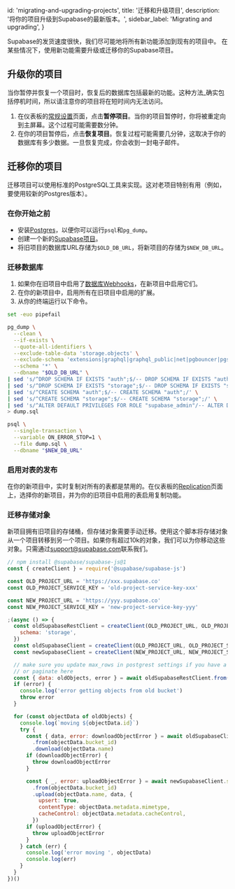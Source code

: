 
  id: 'migrating-and-upgrading-projects',
  title: '迁移和升级项目',
  description: '将你的项目升级到Supabase的最新版本。',
  sidebar_label: 'Migrating and upgrading',
}

Supabase的发货速度很快，我们尽可能地将所有新功能添加到现有的项目中。
在某些情况下，使用新功能需要升级或迁移你的Supabase项目。

## 升级你的项目

当你暂停并恢复一个项目时，恢复后的数据库包括最新的功能。这种方法_确实包括停机时间，所以请注意你的项目将在短时间内无法访问。

1. 在仪表板的[常规设置](https://app.supabase.com/project/_/settings/general)页面，点击**暂停项目**。当你的项目暂停时，你将被重定向到主屏幕。这个过程可能需要数分钟。
1. 在你的项目暂停后，点击**恢复项目**。恢复过程可能需要几分钟，这取决于你的数据库有多少数据。一旦恢复完成，你会收到一封电子邮件。

## 迁移你的项目

迁移项目可以使用标准的PostgreSQL工具来实现。这对老项目特别有用（例如，要使用较新的Postgres版本）。

### 在你开始之前

- 安装[Postgres](https://www.postgresql.org/download/)，以便你可以运行`psql`和`pg_dump`。
- 创建一个新的[Supabase项目](https://app.supabase.com)。
- 将旧项目的数据库URL存储为`$OLD_DB_URL`，将新项目的存储为`$NEW_DB_URL`。

### 迁移数据库

1. 如果你在旧项目中启用了[数据库Webhooks](https://app.supabase.com/project/_/database/hooks)，在新项目中启用它们。
2. 在你的新项目中，启用所有在旧项目中启用的扩展。
3. 从你的终端运行以下命令。

```sh
set -euo pipefail

pg_dump \
  --clean \
  --if-exists \
  --quote-all-identifiers \
  --exclude-table-data 'storage.objects' \
  --exclude-schema 'extensions|graphql|graphql_public|net|pgbouncer|pgsodium|pgsodium_masks|realtime|supabase_functions|pg_toast|pg_catalog|information_schema' \
  --schema '*' \
  --dbname "$OLD_DB_URL" \
| sed 's/^DROP SCHEMA IF EXISTS "auth";$/-- DROP SCHEMA IF EXISTS "auth";/' \
| sed 's/^DROP SCHEMA IF EXISTS "storage";$/-- DROP SCHEMA IF EXISTS "storage";/' \
| sed 's/^CREATE SCHEMA "auth";$/-- CREATE SCHEMA "auth";/' \
| sed 's/^CREATE SCHEMA "storage";$/-- CREATE SCHEMA "storage";/' \
| sed 's/^ALTER DEFAULT PRIVILEGES FOR ROLE "supabase_admin"/-- ALTER DEFAULT PRIVILEGES FOR ROLE "supabase_admin"/' \
> dump.sql

psql \
  --single-transaction \
  --variable ON_ERROR_STOP=1 \
  --file dump.sql \
  --dbname "$NEW_DB_URL"
```

### 启用对表的发布

在你的新项目中，实时复制对所有的表都是禁用的。在仪表板的[Replication](https://app.supabase.com/project/_/database/replication)页面上，选择你的新项目，并为你的旧项目中启用的表启用复制功能。

### 迁移存储对象

新项目拥有旧项目的存储桶，但存储对象需要手动迁移。使用这个脚本将存储对象从一个项目转移到另一个项目。如果你有超过10k的对象，我们可以为你移动这些对象。只需通过[support@supabase.com](mailto:support@supabase.com)联系我们。

```js
// npm install @supabase/supabase-js@1
const { createClient } = require('@supabase/supabase-js')

const OLD_PROJECT_URL = 'https://xxx.supabase.co'
const OLD_PROJECT_SERVICE_KEY = 'old-project-service-key-xxx'

const NEW_PROJECT_URL = 'https://yyy.supabase.co'
const NEW_PROJECT_SERVICE_KEY = 'new-project-service-key-yyy'

;(async () => {
  const oldSupabaseRestClient = createClient(OLD_PROJECT_URL, OLD_PROJECT_SERVICE_KEY, {
    schema: 'storage',
  })
  const oldSupabaseClient = createClient(OLD_PROJECT_URL, OLD_PROJECT_SERVICE_KEY)
  const newSupabaseClient = createClient(NEW_PROJECT_URL, NEW_PROJECT_SERVICE_KEY)

  // make sure you update max_rows in postgrest settings if you have a lot of objects
  // or paginate here
  const { data: oldObjects, error } = await oldSupabaseRestClient.from('objects').select()
  if (error) {
    console.log('error getting objects from old bucket')
    throw error
  }

  for (const objectData of oldObjects) {
    console.log(`moving ${objectData.id}`)
    try {
      const { data, error: downloadObjectError } = await oldSupabaseClient.storage
        .from(objectData.bucket_id)
        .download(objectData.name)
      if (downloadObjectError) {
        throw downloadObjectError
      }

      const { _, error: uploadObjectError } = await newSupabaseClient.storage
        .from(objectData.bucket_id)
        .upload(objectData.name, data, {
          upsert: true,
          contentType: objectData.metadata.mimetype,
          cacheControl: objectData.metadata.cacheControl,
        })
      if (uploadObjectError) {
        throw uploadObjectError
      }
    } catch (err) {
      console.log('error moving ', objectData)
      console.log(err)
    }
  }
})()
```


